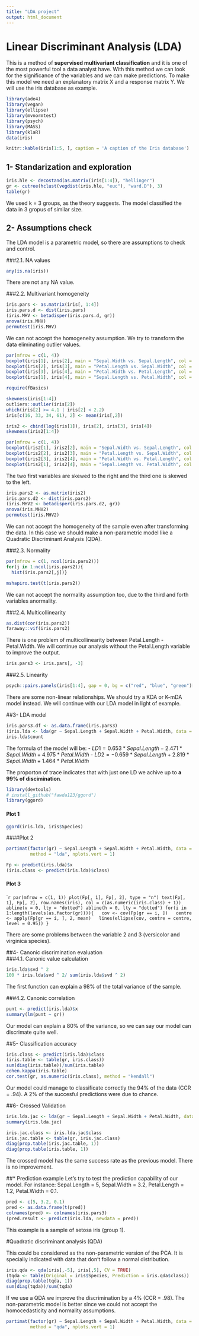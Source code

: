 ```yaml
---
title: "LDA project"
output: html_document
---
```



# Linear Discriminant Analysis (LDA)

This is a method of **supervised multivariant classification** and it is one of the 
most powerful tool a data analyst have. With this method we can look for the 
significance of the variables and we can make predictions. 
To make this model we need an explanatory matrix X and a response matrix Y.
We will use the iris database as example.

```r
library(ade4)
library(vegan)
library(ellipse)
library(mvnormtest)
library(psych)
library(MASS)
library(klaR)
data(iris)
```

```r
knitr::kable(iris[1:5, ], caption = 'A caption of the Iris database')
```

## 1- Standarization and exploration

```r
iris.hle <- decostand(as.matrix(iris[1:4]), "hellinger") 
gr <- cutree(hclust(vegdist(iris.hle, "euc"), "ward.D"), 3)
table(gr)
```
We used k = 3 groups, as the theory suggests. The model classified the data in 3 gropus of similar size.



## 2- Assumptions check 
The LDA model is a parametric model, so there are assumptions to check and control.

###2.1. NA values

```r
any(is.na(iris))
```
There are not any NA value.

###2.2. Multivariant homogeneity 

```r
iris.pars <- as.matrix(iris[, 1:4])
iris.pars.d <- dist(iris.pars)
(iris.MHV <- betadisper(iris.pars.d, gr))
anova(iris.MHV)
permutest(iris.MHV)
```

We can not accept the homogeneity assumption. We try to transform the data eliminating
outlier values.

```r
par(mfrow = c(1, 4))
boxplot(iris[1], iris[2], main = "Sepal.Width vs. Sepal.Length", col = "red")
boxplot(iris[2], iris[3], main = "Petal.Length vs. Sepal.Width", col = "blue")
boxplot(iris[3], iris[4], main = "Petal.Width vs. Petal.Length", col = "green")
boxplot(iris[1], iris[4], main = "Sepal.Length vs. Petal.Width", col = "yellow")
```
```r
require(fBasics)
```
```r
skewness(iris[1:4])
outliers::outlier(iris[2])
which(iris[2] >= 4.1 | iris[2] < 2.2) 
iris[c(16, 33, 34, 61), 2] <- mean(iris[,2])

iris2 <- cbind(log(iris[1]), iris[2], iris[3], iris[4])
skewness(iris2[1:4])
```
```r
par(mfrow = c(1, 4))
boxplot(iris2[1], iris2[2], main = "Sepal.Width vs. Sepal.Length", col = "red")
boxplot(iris2[2], iris2[3], main = "Petal.Length vs. Sepal.Width", col = "blue")
boxplot(iris2[3], iris2[4], main = "Petal.Width vs. Petal.Length", col = "green")
boxplot(iris2[1], iris2[4], main = "Sepal.Length vs. Petal.Width", col = "yellow")

```

The two first variables are skewed to the right and the third one is skewed to the left.
```r
iris.pars2 <- as.matrix(iris2)
iris.pars.d2 <- dist(iris.pars2)
(iris.MHV2 <- betadisper(iris.pars.d2, gr))
anova(iris.MHV2)
permutest(iris.MHV2)
```
We can not accept the homogeneity of the sample even after transforming the data. In this case
we should make a non-parametric model like a Quadratic Discriminant Analysis (QDA).

###2.3. Normality 
```r
par(mfrow = c(1, ncol(iris.pars2)))
for(j in 1:ncol(iris.pars2)){
  hist(iris.pars2[,j])}

mshapiro.test(t(iris.pars2))
```
We can not accept the normality assumption too, due to the third and forth variables anormality.

###2.4. Multicollinearity 
```r
as.dist(cor(iris.pars2))
faraway::vif(iris.pars2)
```
There is one problem of multicollinearity between Petal.Length - Petal.Width. We will continue
our analysis without the Petal.Length variable to improve the output.
```r
iris.pars3 <- iris.pars[, -3]
```
###2.5. Linearity
```r
psych::pairs.panels(iris[1:4], gap = 0, bg = c("red", "blue", "green")[iris$Species], pch = 21)
```

There are some non-linear relationships. We should try a KDA or K-mDA model instead. We will 
continue with our LDA model in light of example. 



##3- LDA model

```r
iris.pars3.df <- as.data.frame(iris.pars3)
(iris.lda <- lda(gr ~ Sepal.Length + Sepal.Width + Petal.Width, data = iris.pars3.df))
iris.lda$count
```
The formula of the model will be:
- $LD1 = 0.653 * Sepal.Length - 2.471 * Sepal.Width + 4.975 * Petal.Width$
- $LD2 = -0.659 * Sepal.Length + 2.819 * Sepal.Width + 1.464 * Petal.Width$

The proporton of trace indicates that with just one LD we achive up to **a 99% of discimination**.

```r
library(devtools)
# install_github("fawda123/ggord")
library(ggord)
```
#### Plot 1
```r
ggord(iris.lda, iris$Species)
```

####Plot 2
```r
partimat(factor(gr) ~ Sepal.Length + Sepal.Width + Petal.Width, data = iris.pars3.df,
         method = "lda", nplots.vert = 1)

Fp <- predict(iris.lda)$x
(iris.class <- predict(iris.lda)$class)
```

#### Plot 3
````r
par(mfrow = c(1, 1))
plot(Fp[, 1], Fp[, 2], type = "n")
text(Fp[, 1], Fp[, 2], row.names(iris), col = c(as.numeric(iris.class) + 1))
abline(v = 0, lty = "dotted")
abline(h = 0, lty = "dotted")
for(i in 1:length(levels(as.factor(gr)))){
  cov <- cov(Fp[gr == i, ])
  centre <- apply(Fp[gr == i, ], 2, mean)
  lines(ellipse(cov, centre = centre, level = 0.95))
}
```

There are some problems between the variable 2 and 3 (versicolor and virginica species).



##4- Canonic discrimination evaluation  
###4.1. Canonic value calculation 
```r
iris.lda$svd ^ 2 
100 * iris.lda$svd ^ 2/ sum(iris.lda$svd ^ 2) 
```
The first function can explain a 98% of the total variance of the sample.

###4.2. Canonic correlation
```r
punt <- predict(iris.lda)$x
summary(lm(punt ~ gr))
```
Our model can explain a 80% of the variance, so we can say our model can discrimate quite well.

##5- Classification accuracy
```r
iris.class <- predict(iris.lda)$class
(iris.table <- table(gr, iris.class))
sum(diag(iris.table))/sum(iris.table)
cohen.kappa(iris.table)
cor.test(gr, as.numeric(iris.class), method = "kendall")
```
Our model could manage to classificate correctly the 94% of the data (CCR = .94). A 2% of the 
succesful predictions were due to chance.


##6- Crossed Validation 
```r
iris.lda.jac <- lda(gr ~ Sepal.Length + Sepal.Width + Petal.Width, data = iris.pars3.df, CV = TRUE)
summary(iris.lda.jac)

iris.jac.class <- iris.lda.jac$class
iris.jac.table <- table(gr, iris.jac.class)
diag(prop.table(iris.jac.table, 1))
diag(prop.table(iris.table, 1))
```
The crossed model has the same success rate as the previous model. There is no improvement.



##* Prediction example
Let's try to test the prediction capability of our model.
For instance: Sepal.Length = 5, Sepal.Width = 3.2, Petal.Length = 1.2, Petal.Width = 0.1.

```r
pred <- c(5, 3.2, 0.1)
pred <- as.data.frame(t(pred))
colnames(pred) <- colnames(iris.pars3)
(pred.result <- predict(iris.lda, newdata = pred))
```
This example is a sample of setosa iris (group 1).


#Quadratic discriminant analysis (QDA)

This could be considered as the non-parametric version of the PCA. It is specially indicated with data that don't follow a normal distribution. 

```r
iris.qda <- qda(iris[,-5], iris[,5], CV = TRUE)
(tqda <- table(Original = iris$Species, Prediction = iris.qda$class))
diag(prop.table(tqda, 1))
sum(diag(tqda))/sum(tqda)
```
If we use a QDA we improve the discrimination by a 4% (CCR = .98). The non-parametric model is better since we could not accept the homocedasticity and normality assumptions. 
```r
partimat(factor(gr) ~ Sepal.Length + Sepal.Width + Petal.Width, data = iris.pars3.df,
         method = "qda", nplots.vert = 1)
```